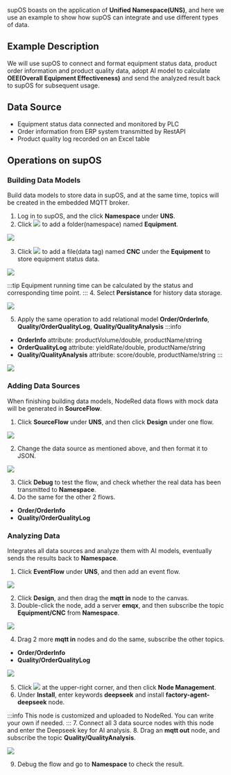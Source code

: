 supOS boasts on the application of **Unified Namespace(UNS)**, and here we use an example to show how supOS can integrate and use different types of data.

## Example Description
We will use supOS to connect and format equipment status data, product order information and product quality data, adopt AI model to calculate **OEE(Overall Equipment Effectiveness)** and send the analyzed result back to supOS for subsequent usage.

## Data Source
- Equipment status data connected and monitored by PLC
- Order information from ERP system transmitted by RestAPI
- Product quality log recorded on an Excel table
## Operations on supOS
### Building Data Models
Build data models to store data in supOS, and at the same time, topics will be created in the embedded MQTT broker.
1. Log in to supOS, and the click **Namespace** under **UNS**.
2. Click <img src="http://communityimage2.oss-cn-hangzhou.aliyuncs.com/5.png" /> to add a folder(namespace) named **Equipment**.

<img src="http://communityimage2.oss-cn-hangzhou.aliyuncs.com/6.png" />

3. Click <img src="http://communityimage2.oss-cn-hangzhou.aliyuncs.com/7.png" /> to add a file(data tag) named **CNC** under the **Equipment** to store equipment status data.

<img src="http://communityimage2.oss-cn-hangzhou.aliyuncs.com/8.png" />

:::tip
Equipment running time can be calculated by the status and corresponding time point.
:::
4. Select **Persistance** for history data storage.

<img src="http://communityimage2.oss-cn-hangzhou.aliyuncs.com/9.png" />

5. Apply the same operation to add relational model **Order/OrderInfo**, **Quality/OrderQualityLog**, 
**Quality/QualityAnalysis**
:::info
- **OrderInfo** attribute: productVolume/double, productName/string
- **OrderQualityLog** attribute: yieldRate/double, productName/string
- **Quality/QualityAnalysis** attribute: score/double, productName/string
:::

<img src="http://communityimage2.oss-cn-hangzhou.aliyuncs.com/10.png" />

### Adding Data Sources
When finishing building data models, NodeRed data flows with mock data will be generated in **SourceFlow**.
1. Click **SourceFlow** under **UNS**, and then click **Design** under one flow.

<img src="http://communityimage2.oss-cn-hangzhou.aliyuncs.com/11.png" />

2. Change the data source as mentioned above, and then format it to JSON.

<img src="http://communityimage2.oss-cn-hangzhou.aliyuncs.com/12.png" />

3. Click **Debug** to test the flow, and check whether the real data has been transmitted to **Namespace**.
4. Do the same for the other 2 flows.
- **Order/OrderInfo**
- **Quality/OrderQualityLog**

### Analyzing Data
Integrates all data sources and analyze them with AI models, eventually sends the results back to **Namespace**.
1. Click **EventFlow** under **UNS**, and then add an event flow.

<img src="http://communityimage2.oss-cn-hangzhou.aliyuncs.com/13.png" />

2. Click **Design**, and then drag the **mqtt in** node to the canvas.
3. Double-click the node, add a server **emqx**, and then subscribe the topic **Equipment/CNC** from **Namespace**.

<img src="http://communityimage2.oss-cn-hangzhou.aliyuncs.com/14.png" />

4. Drag 2 more **mqtt in** nodes and do the same, subscribe the other topics.
- **Order/OrderInfo**
- **Quality/OrderQualityLog**

<img src="http://communityimage2.oss-cn-hangzhou.aliyuncs.com/15.png" />

5. Click <img src="http://communityimage2.oss-cn-hangzhou.aliyuncs.com/16.png" /> at the upper-right corner, and then click **Node Management**.
6. Under **Install**, enter keywords **deepseek** and install **factory-agent-deepseek** node.

:::info
This node is customized and uploaded to NodeRed. You can write your own if needed.
:::
7. Connect all 3 data source nodes with this node and enter the Deepseek key for AI analysis.
8. Drag an **mqtt out** node, and subscribe the topic **Quality/QualityAnalysis**.

<img src="http://communityimage2.oss-cn-hangzhou.aliyuncs.com/17.png" />

9. Debug the flow and go to **Namespace** to check the result.